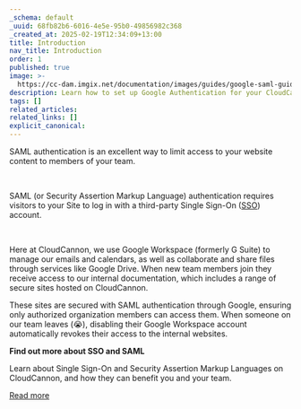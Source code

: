 ```yaml
---
_schema: default
_uuid: 68fb82b6-6016-4e5e-95b0-49856982c368
_created_at: 2025-02-19T12:34:09+13:00
title: Introduction
nav_title: Introduction
order: 1
published: true
image: >-
  https://cc-dam.imgix.net/documentation/images/guides/google-saml-guide/CloudCannon-Documentation-Google-SAML-Guide.png
description: Learn how to set up Google Authentication for your CloudCannon Sites.
tags: []
related_articles:
related_links: []
explicit_canonical:
---
```

SAML authentication is an excellent way to limit access to your website content to members of your team.

&nbsp;

SAML (or Security Assertion Markup Language) authentication requires visitors to your Site to log in with a third-party Single Sign-On ([SSO](https://cloudcannon.com/documentation/articles/what-is-sso-saml/)) account.

&nbsp;

Here at CloudCannon, we use Google Workspace (formerly G Suite) to manage our emails and calendars, as well as collaborate and share files through services like Google Drive. When new team members join they receive access to our internal documentation, which includes a range of secure sites hosted on CloudCannon.

These sites are secured with SAML authentication through Google, ensuring only authorized organization members can access them. When someone on our team leaves (😭), disabling their Google Workspace account automatically revokes their access to the internal websites.

**Find out more about SSO and SAML**

Learn about Single Sign-On and Security Assertion Markup Languages on CloudCannon, and how they can benefit you and your team.

[Read more](https://cloudcannon.com/documentation/articles/what-is-sso-saml/)